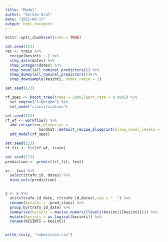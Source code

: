 ```yaml
---
title: "Model"
author: "Serkan Oral"
date: "2022-09-17"
output: html_document
---
```


```r
knitr::opts_chunk$set(echo = TRUE)
```


```r
set.seed(123)
rec <- train %>%
  recipe(kesinti ~.) %>%
  step_date(dates) %>% 
  step_integer(dates) %>% 
  step_novel(all_nominal_predictors()) %>% 
  step_dummy(all_nominal_predictors())%>% 
  step_downsample(kesinti, under_ratio = 2) 
```

```r
set.seed(123)

rf_spec <- boost_tree(trees = 1000,learn_rate = 0.0001) %>%  
  set_engine("lightgbm") %>%
  set_mode("classification")

```

```r
set.seed(123)
rf_wf <- workflow() %>%
  add_recipe(rec,blueprint =
               hardhat::default_recipe_blueprint(allow_novel_levels = TRUE)) %>%
  add_model(rf_spec)
```




```r
set.seed(123)
rf_fit <- fit(rf_wf, train)
```


```r
set.seed(123)
prediction <- predict(rf_fit, test)
```


```r
x<-  test %>% 
  select(trafo_id, dates) %>% 
  bind_cols(prediction)


y <- x %>% 
  unite(trafo_id_date, c(trafo_id,dates),sep = "__") %>% 
  rename(kesinti = .pred_class) %>% 
  group_by(trafo_id_date) %>% 
  summarise(kesinti = max(as.numeric(levels(kesinti)[kesinti]))) %>% 
  mutate(kesinti = as.logical(kesinti)) %>% 
  rename(KESİNTİ = kesinti)


write_csv(y, "submission.csv")
```











